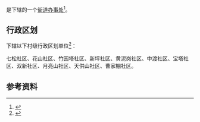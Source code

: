 {{中国乡级行政区|43/07/26/003/000}}

'''{{PAGENAMEBASE}}'''是{{PRC admin/fullname|43/07/26/003/000|3}}下辖的一个[[街道办事处|街道办事处]]<ref>{{PRC admin/ref sgc|{{PRC admin/parent|43/07/26/003/000}}}}</ref>。

== 行政区划 ==
{{PAGENAMEBASE}}下辖以下村级行政区划单位<ref>{{PRC admin/ref sgc|43/07/26/003/000}}</ref>：

七松社区、花山社区、竹园塔社区、新坪社区、黄泥岗社区、中渡社区、宝塔社区、双新社区、月亮山社区、天供山社区、曹家棚社区。

== 参考资料 ==
{{reflist}}

{{湖南行政区划小作品}}
{{PRC admin/navcat|43/07/26/003/000}}